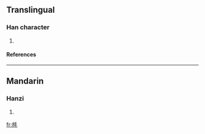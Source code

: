 ==Translingual==
===Han character===
{{Han char|rn=75|rad=木|as=04|sn=8|four=4291<sub>4</sub>|canj=木竹手山 (DHQU)}}
# {{defn|Han|sort=木04}}
====References====
{{Han ref|kx=0514.240|dkj=14526|dj=0902.090|hdz=21170.110|uh=6786|ud=26502|bh=CCDA|bd=52442}}

----
==Mandarin==
===Hanzi===
{{cmn-hanzi|pin=[[bǐ]] ([[bi3]]), [[bì]] ([[bi4]]), [[máo]] ([[mao2]])|wg=pi<sup>3</sup>, pi<sup>4</sup>, mao<sup>2</sup>}}
# {{defn|Mandarin}}

[[fr:枆]]